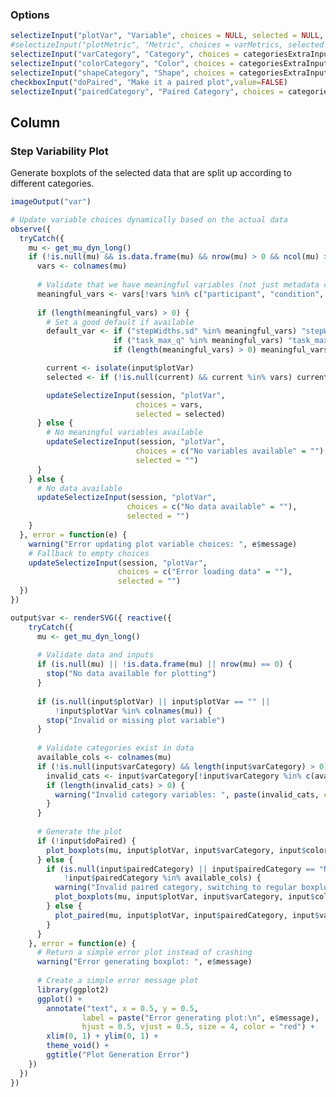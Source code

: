 ### Options

```r
selectizeInput("plotVar", "Variable", choices = NULL, selected = NULL, multiple = FALSE)
#selectizeInput("plotMetric", "Metric", choices = varMetrics, selected = varMetrics[1], multiple = FALSE)
selectizeInput("varCategory", "Category", choices = categoriesExtraInputs, selected = c("trialNum", "condition"), multiple = TRUE)
selectizeInput("colorCategory", "Color", choices = categoriesExtraInputs, selected = "participant", multiple = FALSE)
selectizeInput("shapeCategory", "Shape", choices = categoriesExtraInputs, selected = "None", multiple = FALSE)
checkboxInput("doPaired", "Make it a paired plot",value=FALSE)
selectizeInput("pairedCategory", "Paired Category", choices = categoriesExtraInputs, selected = "None", multiple = FALSE)
```

Column
--------------------------------------------

### Step Variability Plot  {data-height=2500}
Generate boxplots of the selected data that are split up according to different categories.
```r
imageOutput("var")
```

```r
# Update variable choices dynamically based on the actual data
observe({
  tryCatch({
    mu <- get_mu_dyn_long()
    if (!is.null(mu) && is.data.frame(mu) && nrow(mu) > 0 && ncol(mu) > 0) {
      vars <- colnames(mu)
      
      # Validate that we have meaningful variables (not just metadata columns)
      meaningful_vars <- vars[!vars %in% c("participant", "condition", "trialNum", "foot")]
      
      if (length(meaningful_vars) > 0) {
        # Set a good default if available
        default_var <- if ("stepWidths.sd" %in% meaningful_vars) "stepWidths.sd" else
                       if ("task_max_q" %in% meaningful_vars) "task_max_q" else 
                       if (length(meaningful_vars) > 0) meaningful_vars[1] else vars[1]

        current <- isolate(input$plotVar)
        selected <- if (!is.null(current) && current %in% vars) current else default_var

        updateSelectizeInput(session, "plotVar",
                            choices = vars,
                            selected = selected)
      } else {
        # No meaningful variables available
        updateSelectizeInput(session, "plotVar",
                            choices = c("No variables available" = ""),
                            selected = "")
      }
    } else {
      # No data available
      updateSelectizeInput(session, "plotVar",
                          choices = c("No data available" = ""),
                          selected = "")
    }
  }, error = function(e) {
    warning("Error updating plot variable choices: ", e$message)
    # Fallback to empty choices
    updateSelectizeInput(session, "plotVar",
                        choices = c("Error loading data" = ""),
                        selected = "")
  })
})

output$var <- renderSVG({ reactive({
    tryCatch({
      mu <- get_mu_dyn_long()
      
      # Validate data and inputs
      if (is.null(mu) || !is.data.frame(mu) || nrow(mu) == 0) {
        stop("No data available for plotting")
      }
      
      if (is.null(input$plotVar) || input$plotVar == "" || 
          !input$plotVar %in% colnames(mu)) {
        stop("Invalid or missing plot variable")
      }
      
      # Validate categories exist in data
      available_cols <- colnames(mu)
      if (!is.null(input$varCategory) && length(input$varCategory) > 0) {
        invalid_cats <- input$varCategory[!input$varCategory %in% c(available_cols, "None")]
        if (length(invalid_cats) > 0) {
          warning("Invalid category variables: ", paste(invalid_cats, collapse = ", "))
        }
      }
      
      # Generate the plot
      if (!input$doPaired) {
        plot_boxplots(mu, input$plotVar, input$varCategory, input$colorCategory, input$shapeCategory, input$baseSize)
      } else {
        if (is.null(input$pairedCategory) || input$pairedCategory == "None" || 
            !input$pairedCategory %in% available_cols) {
          warning("Invalid paired category, switching to regular boxplot")
          plot_boxplots(mu, input$plotVar, input$varCategory, input$colorCategory, input$shapeCategory, input$baseSize)
        } else {
          plot_paired(mu, input$plotVar, input$pairedCategory, input$varCategory, input$colorCategory, input$shapeCategory, input$baseSize)
        }
      }
    }, error = function(e) {
      # Return a simple error plot instead of crashing
      warning("Error generating boxplot: ", e$message)
      
      # Create a simple error message plot
      library(ggplot2)
      ggplot() + 
        annotate("text", x = 0.5, y = 0.5, 
                label = paste("Error generating plot:\n", e$message), 
                hjust = 0.5, vjust = 0.5, size = 4, color = "red") +
        xlim(0, 1) + ylim(0, 1) +
        theme_void() +
        ggtitle("Plot Generation Error")
    })
  })
})
```
